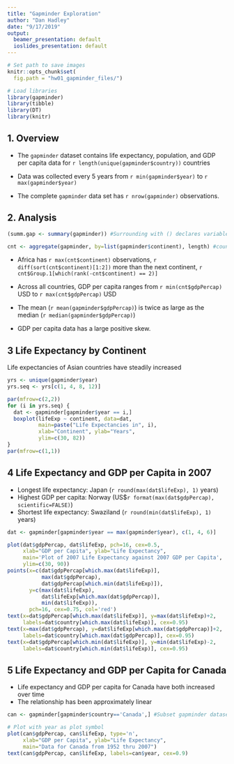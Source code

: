 ```yaml
---
title: "Gapminder Exploration"
author: "Dan Hadley"
date: "9/17/2019"
output: 
  beamer_presentation: default
  ioslides_presentation: default
---
```


```r
# Set path to save images
knitr::opts_chunk$set(
  fig.path = "hw01_gapminder_files/")
```
```r
# Load libraries
library(gapminder)
library(tibble)
library(DT)
library(knitr)
```

## 1. Overview

- The `gapminder` dataset contains life expectancy, population, and GDP per capita data for `r length(unique(gapminder$country))` countries

- Data was collected every 5 years from `r min(gapminder$year)` to `r max(gapminder$year)`

- The complete `gapminder` data set has `r nrow(gapminder)` observations.

## 2. Analysis

```r
(summ.gap <- summary(gapminder)) #Surrounding with () declares variable and prints value(s)

cnt <- aggregate(gapminder, by=list(gapminder$continent), length) #counts observations by continent
```

- Africa has `r max(cnt$continent)` observations, `r diff(sort(cnt$continent)[1:2])` more than the next continent, `r cnt$Group.1[which(rank(-cnt$continent) == 2)]`

- Across all countries, GDP per capita ranges from `r min(cnt$gdpPercap)` USD to `r max(cnt$gdpPercap)` USD

- The mean (`r mean(gapminder$gdpPercap)`) is twice as large as the median (`r median(gapminder$gdpPercap)`)

- GDP per capita data has a large positive skew.

## 3 Life Expectancy by Continent

Life expectancies of Asian countries have steadily increased

```r
yrs <- unique(gapminder$year)
yrs.seq <- yrs[c(1, 4, 8, 12)]

par(mfrow=c(2,2))
for (i in yrs.seq) {
  dat <- gapminder[gapminder$year == i,]
  boxplot(lifeExp ~ continent, data=dat,
          main=paste("Life Expectancies in", i),
          xlab="Continent", ylab="Years",
          ylim=c(30, 82))
}
par(mfrow=c(1,1))
```


## 4 Life Expectancy and GDP per Capita in 2007

- Longest life expectancy: Japan (`r round(max(dat$lifeExp), 1)` years)
- Highest GDP per capita: Norway (US\$`r format(max(dat$gdpPercap), scientific=FALSE)`)
- Shortest life expectancy: Swaziland (`r round(min(dat$lifeExp), 1)` years)

```r
dat <- gapminder[gapminder$year == max(gapminder$year), c(1, 4, 6)]

plot(dat$gdpPercap, dat$lifeExp, pch=16, cex=0.5,
     xlab="GDP per Capita", ylab="Life Expectancy",
     main='Plot of 2007 Life Expectancy against 2007 GDP per Capita',
     ylim=c(30, 90))
points(x=c(dat$gdpPercap[which.max(dat$lifeExp)], 
           max(dat$gdpPercap),
           dat$gdpPercap[which.min(dat$lifeExp)]),
       y=c(max(dat$lifeExp),
           dat$lifeExp[which.max(dat$gdpPercap)],
           min(dat$lifeExp)),
       pch=16, cex=0.75, col='red')
text(x=dat$gdpPercap[which.max(dat$lifeExp)], y=max(dat$lifeExp)+2,
     labels=dat$country[which.max(dat$lifeExp)], cex=0.95)
text(x=max(dat$gdpPercap), y=dat$lifeExp[which.max(dat$gdpPercap)]+2,
     labels=dat$country[which.max(dat$gdpPercap)], cex=0.95)
text(x=dat$gdpPercap[which.min(dat$lifeExp)], y=min(dat$lifeExp)-2,
     labels=dat$country[which.min(dat$lifeExp)], cex=0.95)

```

## 5 Life Expectancy and GDP per Capita for Canada

- Life expectancy and GDP per capita for Canada have both increased over time
- The relationship has been approximately linear

```r
can <- gapminder[gapminder$country=='Canada',] #Subset gapminder dataset to Canada's observations

# Plot with year as plot symbol
plot(can$gdpPercap, can$lifeExp, type='n',
     xlab="GDP per Capita", ylab="Life Expectancy",
     main="Data for Canada from 1952 thru 2007")
text(can$gdpPercap, can$lifeExp, labels=can$year, cex=0.9)
```